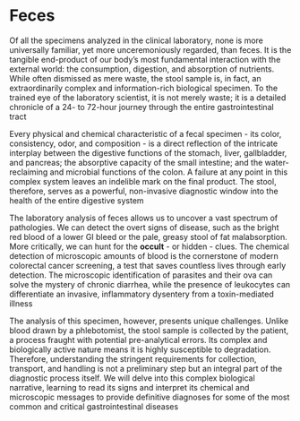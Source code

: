 # Feces {-}

Of all the specimens analyzed in the clinical laboratory, none is more universally familiar, yet more unceremoniously regarded, than feces. It is the tangible end-product of our body's most fundamental interaction with the external world: the consumption, digestion, and absorption of nutrients. While often dismissed as mere waste, the stool sample is, in fact, an extraordinarily complex and information-rich biological specimen. To the trained eye of the laboratory scientist, it is not merely waste; it is a detailed chronicle of a 24- to 72-hour journey through the entire gastrointestinal tract

Every physical and chemical characteristic of a fecal specimen - its color, consistency, odor, and composition - is a direct reflection of the intricate interplay between the digestive functions of the stomach, liver, gallbladder, and pancreas; the absorptive capacity of the small intestine; and the water-reclaiming and microbial functions of the colon. A failure at any point in this complex system leaves an indelible mark on the final product. The stool, therefore, serves as a powerful, non-invasive diagnostic window into the health of the entire digestive system

The laboratory analysis of feces allows us to uncover a vast spectrum of pathologies. We can detect the overt signs of disease, such as the bright red blood of a lower GI bleed or the pale, greasy stool of fat malabsorption. More critically, we can hunt for the **occult** - or hidden - clues. The chemical detection of microscopic amounts of blood is the cornerstone of modern colorectal cancer screening, a test that saves countless lives through early detection. The microscopic identification of parasites and their ova can solve the mystery of chronic diarrhea, while the presence of leukocytes can differentiate an invasive, inflammatory dysentery from a toxin-mediated illness

The analysis of this specimen, however, presents unique challenges. Unlike blood drawn by a phlebotomist, the stool sample is collected by the patient, a process fraught with potential pre-analytical errors. Its complex and biologically active nature means it is highly susceptible to degradation. Therefore, understanding the stringent requirements for collection, transport, and handling is not a preliminary step but an integral part of the diagnostic process itself. We will delve into this complex biological narrative, learning to read its signs and interpret its chemical and microscopic messages to provide definitive diagnoses for some of the most common and critical gastrointestinal diseases
